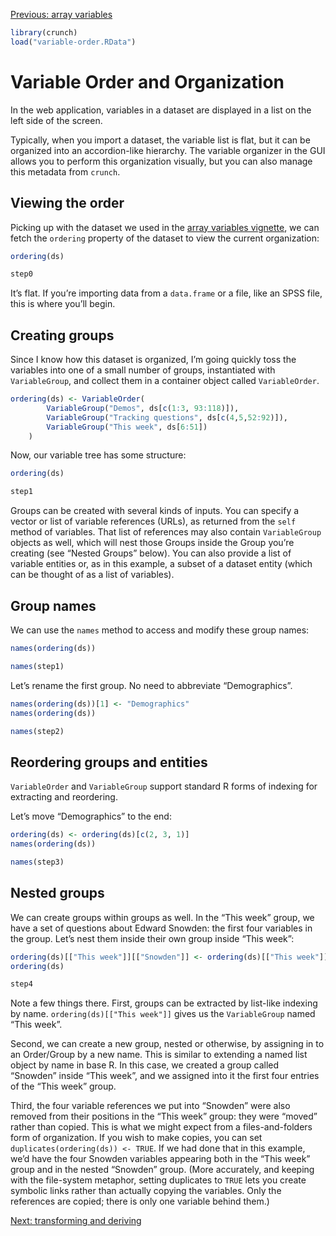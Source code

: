 <!--
%\VignetteEngine{knitr::knitr}
%\VignetteIndexEntry{Variable Order}
-->

[Previous: array variables](array-variables.html)

```r
library(crunch)
load("variable-order.RData")
```

# Variable Order and Organization

In the web application, variables in a dataset are displayed in a list on the left side of the screen.

<!-- screenshot -->

Typically, when you import a dataset, the variable list is flat, but it can be organized into an accordion-like hierarchy. The variable organizer in the GUI allows you to perform this organization visually, but you can also manage this metadata from `crunch`.

## Viewing the order

Picking up with the dataset we used in the [array variables vignette](array-variables.html), we can fetch the `ordering` property of the dataset to view the current organization:

```r
ordering(ds)
```
```r
step0
```

It's flat. If you're importing data from a `data.frame` or a file, like an SPSS file, this is where you'll begin.

## Creating groups
Since I know how this dataset is organized, I'm going quickly toss the variables into one of a small number of groups, instantiated with `VariableGroup`, and collect them in a container object called `VariableOrder`.

```r
ordering(ds) <- VariableOrder(
        VariableGroup("Demos", ds[c(1:3, 93:118)]),
        VariableGroup("Tracking questions", ds[c(4,5,52:92)]),
        VariableGroup("This week", ds[6:51])
    )
```

Now, our variable tree has some structure:

```r
ordering(ds)
```
```r
step1
```

Groups can be created with several kinds of inputs. You can specify a vector or list of variable references (URLs), as returned from the `self` method of variables. That list of references may also contain `VariableGroup` objects as well, which will nest those Groups inside the Group you're creating (see "Nested Groups" below). You can also provide a list of variable entities or, as in this example, a subset of a dataset entity (which can be thought of as a list of variables). 

## Group names
We can use the `names` method to access and modify these group names:

```r
names(ordering(ds))
```
```r
names(step1)
```

Let's rename the first group. No need to abbreviate "Demographics".

```r
names(ordering(ds))[1] <- "Demographics"
names(ordering(ds))
```
```r
names(step2)
```

## Reordering groups and entities

`VariableOrder` and `VariableGroup` support standard R forms of indexing for extracting and reordering. 

Let's move "Demographics" to the end:

```r
ordering(ds) <- ordering(ds)[c(2, 3, 1)]
names(ordering(ds))
```
```r
names(step3)
```

## Nested groups

We can create groups within groups as well. In the "This week" group, we have a set of questions about Edward Snowden: the first four variables in the group. Let's nest them inside their own group inside "This week":

```r
ordering(ds)[["This week"]][["Snowden"]] <- ordering(ds)[["This week"]][1:4]
ordering(ds)
```
```r
step4
```

Note a few things there. First, groups can be extracted by list-like indexing by name. `ordering(ds)[["This week"]]` gives us the `VariableGroup` named "This week".

Second, we can create a new group, nested or otherwise, by assigning in to an Order/Group by a new name. This is similar to extending a named list object by name in base R. In this case, we created a group called "Snowden" inside "This week", and we assigned into it the first four entries of the "This week" group.

Third, the four variable references we put into "Snowden" were also removed from their positions in the "This week" group: they were "moved" rather than copied. This is what we might expect from a files-and-folders form of organization. If you wish to make copies, you can set `duplicates(ordering(ds)) <- TRUE`. If we had done that in this example, we'd have the four Snowden variables appearing both in the "This week" group and in the nested "Snowden" group. (More accurately, and keeping with the file-system metaphor, setting duplicates to `TRUE` lets you create symbolic links rather than actually copying the variables. Only the references are copied; there is only one variable behind them.)

[Next: transforming and deriving](derive.html)